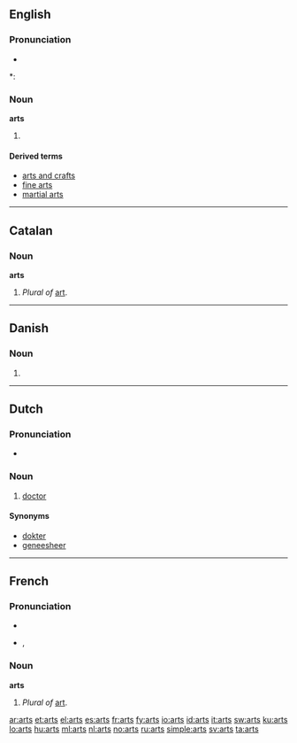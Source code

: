 ==English==

===Pronunciation===
* {{audio|en-us-arts.ogg|Audio (US)}}

*: {{rhymes|ɑː(r)ts}}

===Noun===
'''arts'''

# {{plural of|[[art]]}}

====Derived terms====
* [[arts and crafts]]
* [[fine arts]]
* [[martial arts]]

----

==Catalan==

===Noun===
'''arts''' {{f}} {{p}}

# ''Plural of'' [[art]].

----

==Danish==

===Noun===
{{infl|da|noun form|g=c}}

# {{form of|genitive singular indefinite|art|lang=Danish}}

----

==Dutch==

===Pronunciation===
* {{audio|Nl-arts.ogg|audio}}

===Noun===
{{nl-noun|g1=m|g2=f|artsen|artsje}}

# [[doctor]]

====Synonyms====
* [[dokter]]
* [[geneesheer]]

----

==French==

===Pronunciation===
* {{audio|en-us-arts.ogg|Audio (US)}}

* {{IPA|/aʁ/|lang=fr}}, {{SAMPA|/aR/}}

===Noun===
'''arts''' {{m}} {{p}}

# ''Plural of'' [[art]].

[[ar:arts]]
[[et:arts]]
[[el:arts]]
[[es:arts]]
[[fr:arts]]
[[fy:arts]]
[[io:arts]]
[[id:arts]]
[[it:arts]]
[[sw:arts]]
[[ku:arts]]
[[lo:arts]]
[[hu:arts]]
[[ml:arts]]
[[nl:arts]]
[[no:arts]]
[[ru:arts]]
[[simple:arts]]
[[sv:arts]]
[[ta:arts]]